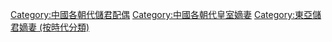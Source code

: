 [[Category:中國各朝代儲君配偶|Category:中國各朝代儲君配偶]]
[[Category:中國各朝代皇室嫡妻|Category:中國各朝代皇室嫡妻]]
[[Category:東亞儲君嫡妻_(按時代分類)|Category:東亞儲君嫡妻 (按時代分類)]]